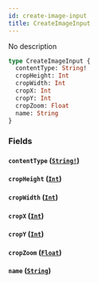 ```yaml
---
id: create-image-input
title: CreateImageInput
---
```


No description

```graphql
type CreateImageInput {
  contentType: String!
  cropHeight: Int
  cropWidth: Int
  cropX: Int
  cropY: Int
  cropZoom: Float
  name: String
}
```

### Fields

#### `contentType` ([`String!`](/graphql/scalars/string))

#### `cropHeight` ([`Int`](/graphql/scalars/int))

#### `cropWidth` ([`Int`](/graphql/scalars/int))

#### `cropX` ([`Int`](/graphql/scalars/int))

#### `cropY` ([`Int`](/graphql/scalars/int))

#### `cropZoom` ([`Float`](/graphql/scalars/float))

#### `name` ([`String`](/graphql/scalars/string))
